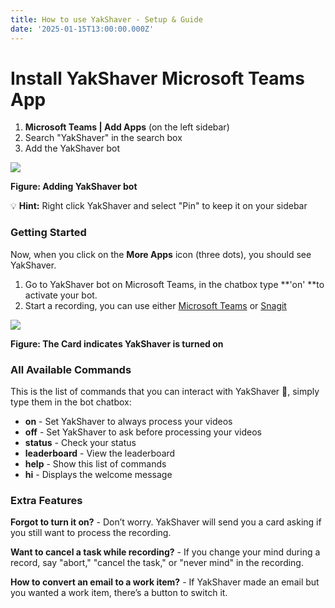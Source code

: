 ```yaml
---
title: How to use YakShaver - Setup & Guide
date: '2025-01-15T13:00:00.000Z'
---
```


# Install YakShaver Microsoft Teams App

1. **Microsoft Teams | Add Apps** (on the left sidebar)
2. Search "YakShaver" in the search box
3. Add the YakShaver bot

![](/adding-bot.png)

**Figure: Adding YakShaver bot**

💡 **Hint:** Right click YakShaver and select "Pin" to keep it on your sidebar

### Getting Started

Now, when you click on the **More Apps** icon (three dots), you should see YakShaver.

1. Go to YakShaver bot on Microsoft Teams, in the chatbox type **'on' **to activate your bot.
2. Start a recording, you can use either [Microsoft Teams](https://yakshaver.ai/docs/recording-work-item-and-tips) or [Snagit](https://yakshaver.ai/docs/recording-work-item-snagit)

![](/turn-on-card.png)

**Figure: The Card indicates YakShaver is turned on**

### All Available Commands

This is the list of commands that you can interact with YakShaver 🦬, simply type them in the bot chatbox:

* **on** - Set YakShaver to always process your videos
* **off** - Set YakShaver to ask before processing your videos
* **status** - Check your status
* **leaderboard** - View the leaderboard
* **help** - Show this list of commands
* **hi** - Displays the welcome message

### Extra Features

**Forgot to turn it on?** -
Don’t worry. YakShaver will send you a card asking if you still want to process the recording.

**Want to cancel a task while recording?** -
If you change your mind during a record, say "abort," "cancel the task," or "never mind" in the recording.

**How to convert an email to a work item?** -
If YakShaver made an email but you wanted a work item, there’s a button to switch it.
